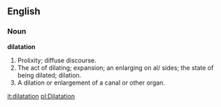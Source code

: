 ==English==

===Noun===

'''dilatation'''

#Prolixity; diffuse discourse.
#The act of dilating; expansion; an enlarging on al/ sides; the state of being dilated; dilation.
#A dilation or enlargement of a canal or other organ.

[[it:dilatation]]
[[pl:Dilatation]]